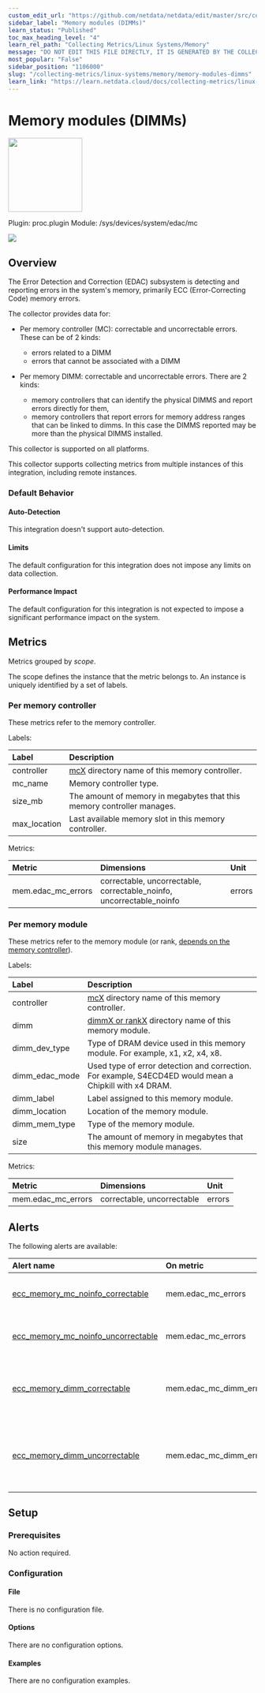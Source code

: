 ```yaml
---
custom_edit_url: "https://github.com/netdata/netdata/edit/master/src/collectors/proc.plugin/metadata.yaml"
sidebar_label: "Memory modules (DIMMs)"
learn_status: "Published"
toc_max_heading_level: "4"
learn_rel_path: "Collecting Metrics/Linux Systems/Memory"
message: "DO NOT EDIT THIS FILE DIRECTLY, IT IS GENERATED BY THE COLLECTOR'S metadata.yaml FILE"
most_popular: "False"
sidebar_position: "1106000"
slug: "/collecting-metrics/linux-systems/memory/memory-modules-dimms"
learn_link: "https://learn.netdata.cloud/docs/collecting-metrics/linux-systems/memory/memory-modules-dimms"
---
```



# Memory modules (DIMMs)


<img src="https://netdata.cloud/img/microchip.svg" width="150"/>


Plugin: proc.plugin
Module: /sys/devices/system/edac/mc

<img src="https://img.shields.io/badge/maintained%20by-Netdata-%2300ab44" />

## Overview

The Error Detection and Correction (EDAC) subsystem is detecting and reporting errors in the system's memory,
primarily ECC (Error-Correcting Code) memory errors.

The collector provides data for:

- Per memory controller (MC): correctable and uncorrectable errors. These can be of 2 kinds:
  - errors related to a DIMM
  - errors that cannot be associated with a DIMM

- Per memory DIMM: correctable and uncorrectable errors. There are 2 kinds:
  - memory controllers that can identify the physical DIMMS and report errors directly for them,
  - memory controllers that report errors for memory address ranges that can be linked to dimms.
    In this case the DIMMS reported may be more than the physical DIMMS installed.




This collector is supported on all platforms.

This collector supports collecting metrics from multiple instances of this integration, including remote instances.


### Default Behavior

#### Auto-Detection

This integration doesn't support auto-detection.

#### Limits

The default configuration for this integration does not impose any limits on data collection.

#### Performance Impact

The default configuration for this integration is not expected to impose a significant performance impact on the system.


## Metrics

Metrics grouped by *scope*.

The scope defines the instance that the metric belongs to. An instance is uniquely identified by a set of labels.



### Per memory controller

These metrics refer to the memory controller.

Labels:

| Label      | Description     |
|:-----------|:----------------|
| controller | [mcX](https://www.kernel.org/doc/html/v5.0/admin-guide/ras.html#mcx-directories) directory name of this memory controller. |
| mc_name | Memory controller type. |
| size_mb | The amount of memory in megabytes that this memory controller manages. |
| max_location | Last available memory slot in this memory controller. |

Metrics:

| Metric | Dimensions | Unit |
|:------|:----------|:----|
| mem.edac_mc_errors | correctable, uncorrectable, correctable_noinfo, uncorrectable_noinfo | errors |

### Per memory module

These metrics refer to the memory module (or rank, [depends on the memory controller](https://www.kernel.org/doc/html/v5.0/admin-guide/ras.html#f5)).

Labels:

| Label      | Description     |
|:-----------|:----------------|
| controller | [mcX](https://www.kernel.org/doc/html/v5.0/admin-guide/ras.html#mcx-directories) directory name of this memory controller. |
| dimm | [dimmX or rankX](https://www.kernel.org/doc/html/v5.0/admin-guide/ras.html#dimmx-or-rankx-directories) directory name of this memory module. |
| dimm_dev_type | Type of DRAM device used in this memory module. For example, x1, x2, x4, x8. |
| dimm_edac_mode | Used type of error detection and correction. For example, S4ECD4ED would mean a Chipkill with x4 DRAM. |
| dimm_label | Label assigned to this memory module. |
| dimm_location | Location of the memory module. |
| dimm_mem_type | Type of the memory module. |
| size | The amount of memory in megabytes that this memory module manages. |

Metrics:

| Metric | Dimensions | Unit |
|:------|:----------|:----|
| mem.edac_mc_errors | correctable, uncorrectable | errors |



## Alerts


The following alerts are available:

| Alert name  | On metric | Description |
|:------------|:----------|:------------|
| [ ecc_memory_mc_noinfo_correctable ](https://github.com/netdata/netdata/blob/master/src/health/health.d/memory.conf) | mem.edac_mc_errors | memory controller ${label:controller} ECC correctable errors (unknown DIMM slot) |
| [ ecc_memory_mc_noinfo_uncorrectable ](https://github.com/netdata/netdata/blob/master/src/health/health.d/memory.conf) | mem.edac_mc_errors | memory controller ${label:controller} ECC uncorrectable errors (unknown DIMM slot) |
| [ ecc_memory_dimm_correctable ](https://github.com/netdata/netdata/blob/master/src/health/health.d/memory.conf) | mem.edac_mc_dimm_errors | DIMM ${label:dimm} controller ${label:controller} (location ${label:dimm_location}) ECC correctable errors |
| [ ecc_memory_dimm_uncorrectable ](https://github.com/netdata/netdata/blob/master/src/health/health.d/memory.conf) | mem.edac_mc_dimm_errors | DIMM ${label:dimm} controller ${label:controller} (location ${label:dimm_location}) ECC uncorrectable errors |


## Setup

### Prerequisites

No action required.

### Configuration

#### File

There is no configuration file.
#### Options



There are no configuration options.

#### Examples
There are no configuration examples.


